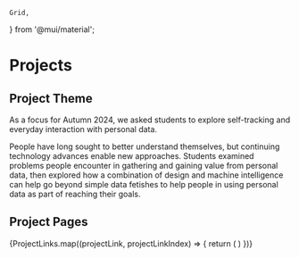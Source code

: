     Grid,
} from '@mui/material';



# Projects

## Project Theme

As a focus for Autumn 2024,
we asked students to explore self-tracking and everyday interaction with personal data.

People have long sought to better understand themselves, but continuing technology advances enable new approaches.
Students examined problems people encounter in gathering and gaining value from personal data,
then explored how a combination of design and machine intelligence
can help go beyond simple data fetishes to help people in using personal data as part of reaching their goals.

## Project Pages

<Grid container spacing={4}>
    {ProjectLinks.map((projectLink, projectLinkIndex) => {
        return (
            <Grid item key={projectLinkIndex}>
                <ProjectCard name={projectLink.anchor} logo={projectLink.logo} path={projectLink.href} />
            </Grid>
        )
    })}
</Grid>
